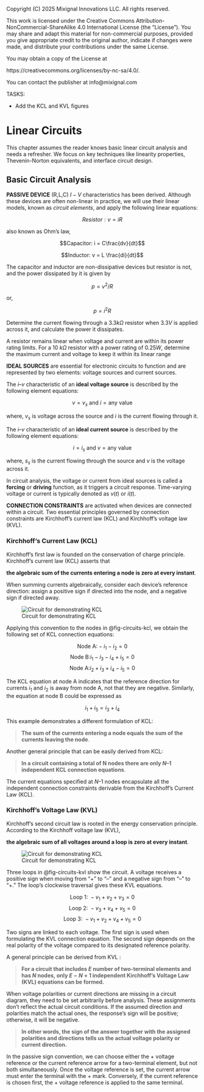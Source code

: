 ::: {.content-hidden}

Copyright (C) 2025 Mixignal Innovations LLC. All rights reserved.

This work is licensed under the Creative Commons Attribution-NonCommercial-ShareAlike 4.0 International License (the "License"). You may share and adapt this material for non-commercial purposes, provided you give appropriate credit to the original author, indicate if changes were made, and distribute your contributions under the same License.

You may obtain a copy of the License at

   https://creativecommons.org/licenses/by-nc-sa/4.0/.

You can contact the publisher at info@mixignal.com


:::

::: {.content-hidden}
TASKS:

* Add the KCL and KVL figures 

:::

# Linear Circuits {#chap-linear-ckts}

This chapter assumes the reader knows basic linear circuit analysis and needs a refresher. We focus on key techniques like linearity properties, Thevenin-Norton equivalents, and interface circuit design.


## Basic Circuit Analysis {#sec-linear-ckts-basics}

 **PASSIVE DEVICE** (R,L,C)  $I-V$ characteristics has been derived. Although these devices are often non-linear in practice, we will use their linear models, known as _circuit elements_, and apply the following linear equations:

 $$Resistor: v = iR$$

 also known as Ohm's law,
 
 $$Capacitor: i = C\frac{dv}{dt}$$

 $$Inductor: v = L \frac{di}{dt}$$

 The capacitor and inductor are non-dissipative devices but resistor is not, and the power dissipated by it is given by

 $$ p = v^2/R$$


 or,

 $$ p = i^2 R$$

::: {.callout-tip title="Excercise: Power and current calculation"}
Determine the current flowing through a $3.3 k\Omega$ resistor when $3.3 V$ is applied across it, and calculate the power it dissipates.
:::


::: {.callout-tip title="Excercise: Linear range calculation"}
A resistor remains linear when voltage and current are within its power rating limits. For a $10~k\Omega$ resistor with a power rating of $0.25 W$, determine the maximum current and voltage to keep it within its linear range
:::


**IDEAL SOURCES** are essential for electronic circuits to function and are represented by two elements: voltage sources and current sources.

The $i–v$ characteristic of an **ideal voltage source** is described by the following element equations:

$$ v=v_s \text{ and } i=\text{any value}$$

where, $v_s$ is voltage across the source and $i$ is the current flowing through it.

The $i–v$ characteristic of an **ideal current source** is described by the following element equations:

$$ i=i_s \text{ and } v=\text{any value}$$

where, $s_s$ is the current flowing through the source and $v$ is the voltage across it.

In circuit analysis, the voltage or current from ideal sources is called a **forcing** or **driving** function, as it triggers a circuit response. Time-varying voltage or current is typically denoted as $v(t)$ or $i(t)$.


**CONNECTION CONSTRAINTS** are activated when devices are connected within a circuit. Two essential principles governed by connection constraints are Kirchhoff's current law (KCL) and Kirchhoff's voltage law (KVL).

### Kirchhoff‘s Current Law (KCL)

Kirchhoff's first law is founded on the conservation of charge principle. Kirchhoff's current law (KCL) asserts that

::: {.callout-note title="Kirchhoff‘s Current Law (KCL)"}

**the algebraic sum of the currents entering a node is zero at every instant**.

:::

When summing currents algebraically, consider each device's reference direction: assign a positive sign if directed into the node, and a negative sign if directed away.

::: {.callout-tip title="Example"}

![Circuit for demonstrating KCL](figures/fig-circuits-KCL.png){#fig-circuits-kcl}

Applying this convention to the nodes in @fig-circuits-kcl, we obtain the following set of KCL connection equations:

$$\text{Node A:} -i_1 - i_2 = 0$$
$$\text{Node B:} i_1 - i_3 - i_4 + i_5= 0$$
$$\text{Node A:} i_2 + i_3 + i_4 - i_5= 0$$

:::

The KCL equation at node A indicates that the reference direction for currents $i_1$ and $i_2$ is away from node A, not that they are negative. Similarly, the equation at node B could be expressed as

$$
i_1  + i_5 =  i_3 + i_4
$$



This example demonstrates a different formulation of KCL:

> **The sum of the currents entering a node equals the sum of the currents leaving the node**.

Another general principle that can be easily derived from KCL:

> **In a circuit containing a total of N nodes there are only $N – 1$ independent KCL connection equations**.

The current equations specified at $N – 1$ nodes encapsulate all the independent connection constraints derivable from the Kirchhoff's Current Law (KCL).


### Kirchhoff's Voltage Law (KVL)

Kirchhoff's second circuit law is rooted in the energy conservation principle. According to the Kirchhoff voltage law (KVL),

::: {.callout-note title="Kirchoff's Voltage Law (KVL)"}
**the algebraic sum of all voltages around a loop is zero at every instant**.
:::

![Circuit for demonstrating KCL](figures/fig-circuits-KVL.png){#fig-circuits-kvl}

Three loops in @fig-circuits-kvl show the circuit. A voltage receives a positive sign when moving from “+” to “–” and a negative sign from “–” to “+.” The loop's clockwise traversal gives these KVL equations.

$$ \text{Loop 1: } -v_1 + v_2 + v_3 = 0 $$
$$ \text{Loop 2: } -v_3 + v_4 + v_5 = 0 $$
$$ \text{Loop 3: } -v_1 + v_2 + v_4 + v_5 = 0 $$

Two signs are linked to each voltage. The first sign is used when formulating the KVL connection equation. The second sign depends on the real polarity of the voltage compared to its designated reference polarity.

A general principle can be derived from KVL :

> **For a circuit that includes $E$ number of two-terminal elements and has $N$ nodes, only $E - N + 1$ independent Kirchhoff's Voltage Law (KVL) equations can be formed.**

::: {.callout-note title="A note on assigning voltage polarities and current direction "}

 When voltage polarities or current directions are missing in a circuit diagram, they need to be set arbitrarily before analysis. These assignments don't reflect the actual circuit conditions. If the assumed direction and polarities match the actual ones, the response's sign will be positive; otherwise, it will be negative.
 
 > **In other words, the sign of the answer together with the assigned polarities and directions tells us the actual voltage polarity or current direction. **

In the passive sign convention, we can choose either the + voltage reference or the current reference arrow for a two-terminal element, but not both simultaneously. Once the voltage reference is set, the current arrow must enter the terminal with the + mark. Conversely, if the current reference is chosen first, the + voltage reference is applied to the same terminal.

:::

